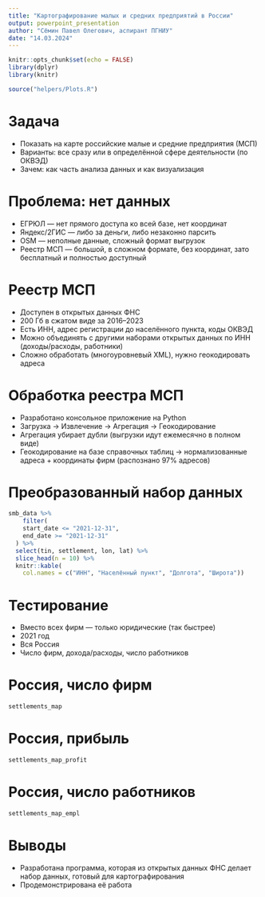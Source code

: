 ```yaml
---
title: "Картографирование малых и средних предприятий в России"
output: powerpoint_presentation
author: "Сёмин Павел Олегович, аспирант ПГНИУ"
date: "14.03.2024"
---
```


```r
knitr::opts_chunk$set(echo = FALSE)
library(dplyr)
library(knitr)
```

```r
source("helpers/Plots.R")
```

# Задача

- Показать на карте российские малые и средние предприятия (МСП)
- Варианты: все сразу или в определённой сфере деятельности (по ОКВЭД)
- Зачем: как часть анализа данных и как визуализация

# Проблема: нет данных

- ЕГРЮЛ — нет прямого доступа ко всей базе, нет координат
- Яндекс/2ГИС — либо за деньги, либо незаконно парсить
- OSM — неполные данные, сложный формат выгрузок
- Реестр МСП — большой, в сложном формате, без координат, зато бесплатный и полностью доступный

# Реестр МСП

- Доступен в открытых данных ФНС
- 200 Гб в сжатом виде за 2016–2023
- Есть ИНН, адрес регистрации до населённого пункта, коды ОКВЭД
- Можно объединять с другими наборами открытых данных по ИНН (доходы/расходы, работники)
- Сложно обработать (многоуровневый XML), нужно геокодировать адреса

# Обработка реестра МСП

- Разработано консольное приложение на Python
- Загрузка → Извлечение → Агрегация → Геокодирование
- Агрегация убирает дубли (выгрузки идут ежемесячно в полном виде)
- Геокодирование на базе справочных таблиц → нормализованные адреса + координаты фирм (распознано 97% адресов)

# Преобразованный набор данных

```r
smb_data %>% 
    filter(
    start_date <= "2021-12-31",
    end_date >= "2021-12-31"
  ) %>% 
  select(tin, settlement, lon, lat) %>% 
  slice_head(n = 10) %>% 
  knitr::kable(
    col.names = c("ИНН", "Населённый пункт", "Долгота", "Широта"))
```

# Тестирование

- Вместо всех фирм — только юридические (так быстрее)
- 2021 год
- Вся Россия
- Число фирм, дохода/расходы, число работников

# Россия, число фирм

```r
settlements_map
```

# Россия, прибыль

```r
settlements_map_profit
```

# Россия, число работников

```r
settlements_map_empl
```

# Выводы

- Разработана программа, которая из открытых данных ФНС делает набор данных, готовый для картографирования
- Продемонстрирована её работа
